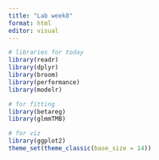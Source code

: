 ```yaml
---
title: "Lab week8"
format: html
editor: visual
---
```


```r
# libraries for today
library(readr)
library(dplyr)
library(broom)
library(performance)
library(modelr)

# for fitting
library(betareg)
library(glmmTMB)

# for viz
library(ggplot2)
theme_set(theme_classic(base_size = 14))
```

